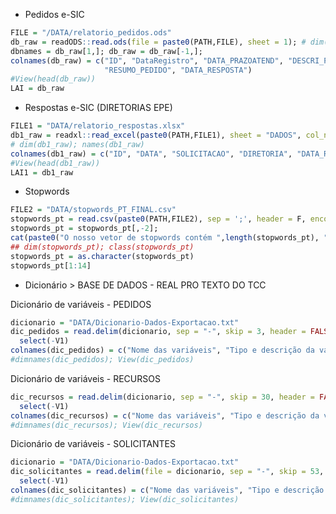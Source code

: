 <!--      
Essa Rotina é destinada a importação de dados do projeto de mineração de texto em pedidos via Sistema Eletrônico de Serviço de Informação ao Cidadão (e-SIC)
-->

- Pedidos e-SIC
```r
FILE = "/DATA/relatorio_pedidos.ods"
db_raw = readODS::read.ods(file = paste0(PATH,FILE), sheet = 1); # dim(db_raw)
dbnames = db_raw[1,]; db_raw = db_raw[-1,]; 
colnames(db_raw) = c("ID", "DataRegistro", "DATA_PRAZOATEND", "DESCRI_PEDIDO",
                     "RESUMO_PEDIDO", "DATA_RESPOSTA")
#View(head(db_raw))
LAI = db_raw
```

- Respostas e-SIC (DIRETORIAS EPE)
```r
FILE1 = "DATA/relatorio_respostas.xlsx"
db1_raw = readxl::read_excel(paste0(PATH,FILE1), sheet = "DADOS", col_names = TRUE); 
# dim(db1_raw); names(db1_raw)
colnames(db1_raw) = c("ID", "DATA", "SOLICITACAO", "DIRETORIA", "DATA_RESPOSTA")
#View(head(db1_raw))
LAI1 = db1_raw
```

- Stopwords
```r
FILE2 = "DATA/stopwords_PT_FINAL.csv"
stopwords_pt = read.csv(paste0(PATH,FILE2), sep = ';', header = F, encoding = "UTF-8")
stopwords_pt = stopwords_pt[,-2]; 
cat(paste0("O nosso vetor de stopwords contém ",length(stopwords_pt), " palavras únicas"))
## dim(stopwords_pt); class(stopwords_pt)
stopwords_pt = as.character(stopwords_pt)
stopwords_pt[1:14]
```

- Dicionário
> BASE DE DADOS - REAL PRO TEXTO DO TCC

Dicionário de variáveis - PEDIDOS
```r
dicionario = "DATA/Dicionario-Dados-Exportacao.txt"
dic_pedidos = read.delim(dicionario, sep = "-", skip = 3, header = FALSE, nrows = 21) %>%
  select(-V1)
colnames(dic_pedidos) = c("Nome das variáveis", "Tipo e descrição da variável")
#dimnames(dic_pedidos); View(dic_pedidos)
```

Dicionário de variáveis - RECURSOS
```r
dic_recursos = read.delim(dicionario, sep = "-", skip = 30, header = FALSE, nrows = 17) %>%
  select(-V1)
colnames(dic_recursos) = c("Nome das variáveis", "Tipo e descrição da variável")
#dimnames(dic_recursos); View(dic_recursos)
```

Dicionário de variáveis - SOLICITANTES
```r
dicionario = "DATA/Dicionario-Dados-Exportacao.txt"
dic_solicitantes = read.delim(file = dicionario, sep = "-", skip = 53, header = FALSE, nrows = 10) %>%
  select(-V1)
colnames(dic_solicitantes) = c("Nome das variáveis", "Tipo e descrição da variável")
#dimnames(dic_solicitantes); View(dic_solicitantes)
```

